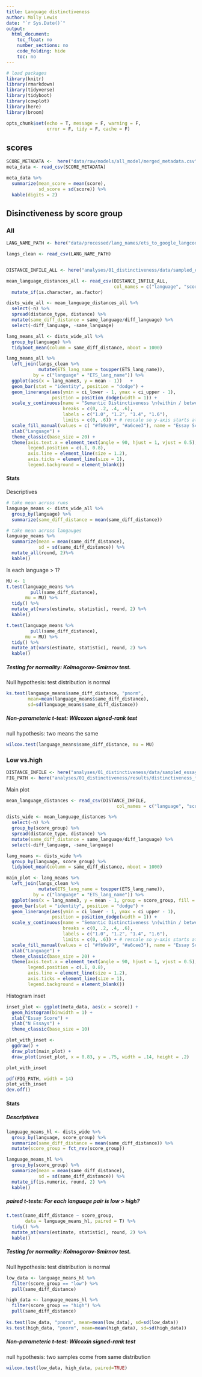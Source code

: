 ```yaml
---
title: Language distinctiveness
author: Molly Lewis 
date: "`r Sys.Date()`"
output: 
  html_document:
    toc_float: no
    number_sections: no
    code_folding: hide
    toc: no
---
```


```r
# load packages
library(knitr)
library(rmarkdown)
library(tidyverse)
library(tidyboot)
library(cowplot)
library(here)
library(broom)

opts_chunk$set(echo = T, message = F, warning = F, 
               error = F, tidy = F, cache = F)
```

## scores
```r
SCORE_METADATA <-  here("data/raw/models/all_model/merged_metadata.csv")
meta_data <- read_csv(SCORE_METADATA)

meta_data %>%
  summarize(mean_score = mean(score), 
            sd_score = sd(score)) %>%
  kable(digits = 2)
```



## Disinctiveness by score group{.tabset}


### All
```r
LANG_NAME_PATH <- here("data/processed/lang_names/ets_to_google_langcodes_complete.csv")

langs_clean <- read_csv(LANG_NAME_PATH)


DISTANCE_INFILE_ALL <- here("analyses/01_distinctiveness/data/sampled_essay_distances_all.csv")

mean_language_distances_all <- read_csv(DISTANCE_INFILE_ALL, 
                                        col_names = c("language", "score_group", "distance_type", "distance", "n", "sample_id")) %>%
  mutate_if(is.character, as.factor)

dists_wide_all <- mean_language_distances_all %>%
  select(-n) %>%
  spread(distance_type, distance) %>%
  mutate(same_diff_distance = same_language/diff_language) %>%
  select(-diff_language, -same_language)

lang_means_all <- dists_wide_all %>%
  group_by(language) %>%
  tidyboot_mean(column = same_diff_distance, nboot = 1000)

lang_means_all %>%
  left_join(langs_clean %>% 
            mutate(ETS_lang_name = toupper(ETS_lang_name)), 
          by = c("language" = "ETS_lang_name")) %>%
  ggplot(aes(x = lang_name3, y = mean - 1))   +
  geom_bar(stat = "identity", position = "dodge") +
  geom_linerange(aes(ymin = ci_lower - 1, ymax = ci_upper - 1),
                 position = position_dodge(width = 1)) +
  scale_y_continuous(name = "Semantic Distinctiveness \n(within / between cosine distance)",
                     breaks = c(0, .2, .4, .6), 
                     labels = c("1.0", "1.2", "1.4", "1.6"),
                     limits = c(0, .6)) + # rescale so y-axis starts at 1
  scale_fill_manual(values = c( "#fb9a99", "#a6cee3"), name = "Essay Score") + 
  xlab("Language") +
  theme_classic(base_size = 20) +
  theme(axis.text.x = element_text(angle = 90, hjust = 1, vjust = 0.5),
        legend.position = c(.1, 0.8),
        axis.line = element_line(size = 1.2),
        axis.ticks = element_line(size = 1),
        legend.background = element_blank())
```


#### Stats
Descriptives
```r
# take mean across runs
language_means <- dists_wide_all %>%
  group_by(language) %>%
  summarize(same_diff_distance = mean(same_diff_distance)) 

# take mean across langauges
language_means %>%
  summarize(mean = mean(same_diff_distance),
            sd = sd(same_diff_distance)) %>%
  mutate_all(round, 2)%>%
  kable()
```

Is each language > 1?
```r
MU <- 1
t.test(language_means %>% 
         pull(same_diff_distance),
       mu = MU) %>%
  tidy() %>%
  mutate_at(vars(estimate, statistic), round, 2) %>%
  kable()

t.test(language_means %>% 
         pull(same_diff_distance),
       mu = MU) %>%
  tidy() %>%
  mutate_at(vars(estimate, statistic), round, 2) %>%
  kable()
```

#####  Testing for normality: Kolmogorov-Smirnov test.

Null hypothesis: test distribution is normal
```r
ks.test(language_means$same_diff_distance, "pnorm", 
        mean=mean(language_means$same_diff_distance), 
        sd=sd(language_means$same_diff_distance))
```

##### Non-parameteric t-test: Wilcoxon signed-rank test
null hypothesis: two means the same

```r
wilcox.test(language_means$same_diff_distance, mu = MU)
```


### Low vs.high
```r
DISTANCE_INFILE <- here("analyses/01_distinctiveness/data/sampled_essay_distances_high_low.csv")
FIG_PATH <- here("analyses/01_distinctiveness/results/distinctiveness_fig.pdf")
```

Main plot
```r

mean_language_distances <- read_csv(DISTANCE_INFILE,
                                         col_names = c("language", "score_group", "distance_type", "distance", "n", "sample_id"))  

dists_wide <- mean_language_distances %>%
  select(-n) %>%
  group_by(score_group) %>%
  spread(distance_type, distance) %>%
  mutate(same_diff_distance = same_language/diff_language) %>%
  select(-diff_language, -same_language)

lang_means <- dists_wide %>%
  group_by(language, score_group) %>%
  tidyboot_mean(column = same_diff_distance, nboot = 1000)

main_plot <- lang_means %>%
  left_join(langs_clean %>% 
            mutate(ETS_lang_name = toupper(ETS_lang_name)), 
          by = c("language" = "ETS_lang_name")) %>%
  ggplot(aes(x = lang_name3, y = mean - 1, group = score_group, fill = score_group))   +
  geom_bar(stat = "identity", position = "dodge") +
  geom_linerange(aes(ymin = ci_lower - 1, ymax = ci_upper - 1),
                 position = position_dodge(width = 1)) +
  scale_y_continuous(name = "Semantic Distinctiveness \n(within / between cosine distance)",
                     breaks = c(0, .2, .4, .6), 
                     labels = c("1.0", "1.2", "1.4", "1.6"),
                     limits = c(0, .6)) + # rescale so y-axis starts at 1
  scale_fill_manual(values = c( "#fb9a99", "#a6cee3"), name = "Essay Score") + 
  xlab("Language") +
  theme_classic(base_size = 20) +
  theme(axis.text.x = element_text(angle = 90, hjust = 1, vjust = 0.5),
        legend.position = c(.1, 0.8),
        axis.line = element_line(size = 1.2),
        axis.ticks = element_line(size = 1),
        legend.background = element_blank())
```

Histogram inset
```r
inset_plot <- ggplot(meta_data, aes(x = score)) +
  geom_histogram(binwidth = 1) +
  xlab("Essay Score") +
  ylab("N Essays") +
  theme_classic(base_size = 10) 
```

```r
plot_with_inset <-
  ggdraw() +
  draw_plot(main_plot) +
  draw_plot(inset_plot, x = 0.83, y = .75, width = .14, height = .2)

plot_with_inset
```

```r
pdf(FIG_PATH, width = 14)
plot_with_inset
dev.off()
```

#### Stats

##### Descriptives
```r
language_means_hl <- dists_wide %>%
  group_by(language, score_group) %>%
  summarize(same_diff_distance = mean(same_diff_distance)) %>%
  mutate(score_group = fct_rev(score_group))

language_means_hl %>%
  group_by(score_group) %>%
  summarize(mean = mean(same_diff_distance),
            sd = sd(same_diff_distance)) %>%
  mutate_if(is.numeric, round, 2) %>%
  kable()
```

##### paired t-tests: For each language pair is low > high?
```r
t.test(same_diff_distance ~ score_group, 
       data = language_means_hl, paired = T) %>%
  tidy() %>%
  mutate_at(vars(estimate, statistic), round, 2) %>%
  kable()
```

#####  Testing for normality: Kolmogorov-Smirnov test.

Null hypothesis: test distribution is normal
```r
low_data <- language_means_hl %>%
  filter(score_group == "low") %>%
  pull(same_diff_distance)

high_data <- language_means_hl %>%
  filter(score_group == "high") %>%
  pull(same_diff_distance)
  
ks.test(low_data, "pnorm", mean=mean(low_data), sd=sd(low_data))
ks.test(high_data, "pnorm", mean=mean(high_data), sd=sd(high_data))
```

##### Non-parameteric t-test: Wilcoxin signed-rank test
null hypothesis: two samples come from same distribution

```r
wilcox.test(low_data, high_data, paired=TRUE)
```
